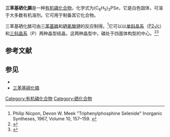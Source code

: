 {{Chembox
| ImageFile = Ph3PSe.svg
| ImageSize = 
| ImageAlt = 
| IUPACName = 
| OtherNames = 三苯基硒化磷
|Section1={{Chembox Identifiers
| CASNo = 3878-44-2
|  PubChem = 298720
|  ChemSpiderID = 263833
|  EINECS = 223-406-1
|  SMILES = c1ccc(cc1)P(=[Se])(c2ccccc2)c3ccccc3
|  StdInChI = 1S/C18H15PSe/c20-19(16-10-4-1-5-11-16,17-12-6-2-7-13-17)18-14-8-3-9-15-18/h1-15H
|  StdInChIKey = ZFVJLNKVUKIPPI-UHFFFAOYSA-N}}
|Section2={{Chembox Properties
| Formula = C<sub>18</sub>H<sub>15</sub>PSe
| MolarMass = 341.25
| Appearance = 白色固体
| Density = 
| MeltingPt = 186.5~187.5 °C
| BoilingPt = 
| Solubility = 难溶
| SolubleOther = 易溶于二氯甲烷、吡啶、THF；<br>可溶于[[乙腈|乙腈]]、乙醇、甲醇；<br>难溶于乙醚<ref>Mayhew, D. L., Clive, D. L. J., Stawinski, J. and Bollmark, M. 2004. Triphenylphosphine Selenide. e-EROS Encyclopedia of Reagents for Organic Synthesis {{DOI|10.1002/047084289X.rt378.pub2}}</ref> }}
|Section3={{Chembox Hazards
| MainHazards = 
| FlashPt = 
| AutoignitionPt = }}
}}

'''三苯基硒化膦'''是一种[[有机磷化合物|有机磷化合物]]，化学式为(C<sub>6</sub>H<sub>5</sub>)<sub>3</sub>PSe，它是白色固体，可溶于大多数有机溶剂。它可用于制备其它化合物。

三苯基硒化膦可由[[三苯基膦|三苯基膦]]和[[硒氰酸钾|硒氰酸钾]]的反应制得。<ref>Philip Nicpon, Devon W. Meek "Triphenylphosphine Selenide" Inorganic Syntheses, 1967, Volume 10, 157–159.  {{DOI|10.1002/9780470132418.ch23}}</ref>它可以以[[单斜晶系|单斜晶系]]（[[空间群|P2<sub>1</sub>/c]]）和[[三斜晶系|三斜晶系]]（P{{overline|1}}）两种晶型结晶，这两种晶型中，磷处于四面体构型的中心。<ref>{{cite journal|last1=Codding|first1=P. W.|last2=Kerr|first2=K. A.|title=Triphenylphosphine selenide|journal=Acta Crystallographica Section B|date=15 May 1979|volume=35|issue=5|pages=1261–1263|doi=10.1107/S0567740879006129|doi-access=free}}</ref><ref>{{cite journal|last1=Jones|first1=P. G.|last2=Kienitz|first2=C.|last3=Thöne|first3=C.|title=Crystal structure of triphenylphosphine selenide (triclinic), C18H15PSe|journal=Zeitschrift für Kristallographie|date=January 1994|volume=209|issue=1|pages=80–81|doi=10.1524/zkri.1994.209.1.80}}</ref>

==参考文献==
<references />

==参见==
* {{le|三苯基硫化膦|Triphenylphosphine sulfide}}
* [[三苯基碲化膦|三苯基碲化膦]]

[[Category:有机磷化合物|Category:有机磷化合物]]
[[Category:硒化合物|Category:硒化合物]]